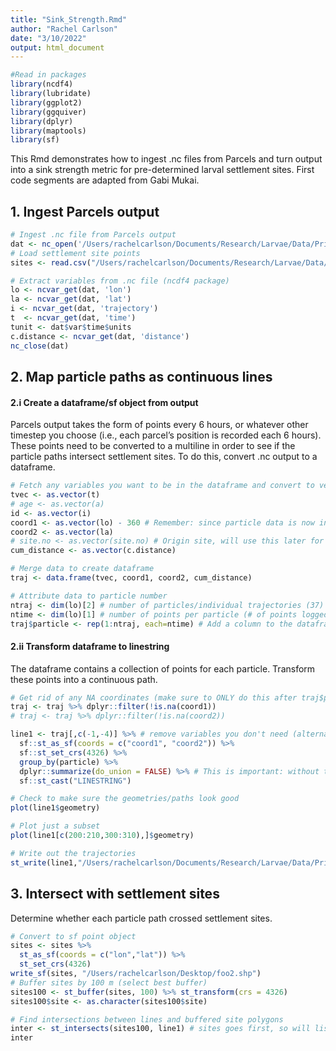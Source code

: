 ```yaml
---
title: "Sink_Strength.Rmd"
author: "Rachel Carlson"
date: "3/10/2022"
output: html_document
---
```


```r
#Read in packages 
library(ncdf4)
library(lubridate)
library(ggplot2)
library(ggquiver)
library(dplyr)
library(maptools)
library(sf)
```

This Rmd demonstrates how to ingest .nc files from Parcels and turn output into a sink strength metric for pre-determined larval settlement sites. First code segments are adapted from Gabi Mukai.

## 1. Ingest Parcels output

```r
# Ingest .nc file from Parcels output
dat <- nc_open('/Users/rachelcarlson/Documents/Research/Larvae/Data/Primary/parcels/out/Test_Larvae_22April2022.v4.nc')
# Load settlement site points
sites <- read.csv("/Users/rachelcarlson/Documents/Research/Larvae/Data/Primary/parcels/kona_larvae/tile_sites.csv")

# Extract variables from .nc file (ncdf4 package)
lo <- ncvar_get(dat, 'lon')
la <- ncvar_get(dat, 'lat')
i <- ncvar_get(dat, 'trajectory')
t  <- ncvar_get(dat, 'time') 
tunit <- dat$var$time$units
c.distance <- ncvar_get(dat, 'distance')
nc_close(dat)
```

## 2. Map particle paths as continuous lines
#### 2.i Create a dataframe/sf object from output

Parcels output takes the form of points every 6 hours, or whatever other timestep you choose (i.e., each parcel's position is recorded each 6 hours). These points need to be converted to a multiline in order to see if the particle paths intersect settlement sites. To do this, convert .nc output to a dataframe.

```r
# Fetch any variables you want to be in the dataframe and convert to vector
tvec <- as.vector(t)
# age <- as.vector(a)
id <- as.vector(i)
coord1 <- as.vector(lo) - 360 # Remember: since particle data is now in 0 - 360 dd (rather than -180 to 180), we need to convert locations accordingly. It would be easier to just convert settlement site to 0 - 360, but adding a buffer automatically reprojects that data.
coord2 <- as.vector(la)
# site.no <- as.vector(site.no) # Origin site, will use this later for origin probability mapping
cum_distance <- as.vector(c.distance)

# Merge data to create dataframe
traj <- data.frame(tvec, coord1, coord2, cum_distance)

# Attribute data to particle number
ntraj <- dim(lo)[2] # number of particles/individual trajectories (37)
ntime <- dim(lo)[1] # number of points per particle (# of points logged for each particle, e.g., every 6 hours for 10 days)
traj$particle <- rep(1:ntraj, each=ntime) # Add a column to the dataframe of ntime "particle 1s", then ntime "particle 2s", etc.
```

#### 2.ii Transform dataframe to linestring

The dataframe contains a collection of points for each particle. Transform these points into a continuous path.

```r
# Get rid of any NA coordinates (make sure to ONLY do this after traj$particle is set)
traj <- traj %>% dplyr::filter(!is.na(coord1))
# traj <- traj %>% dplyr::filter(!is.na(coord2))

line1 <- traj[,c(-1,-4)] %>% # remove variables you don't need (alternatively, can aggregate into one value/path using `summarize`)
  sf::st_as_sf(coords = c("coord1", "coord2")) %>%
  sf::st_set_crs(4326) %>% 
  group_by(particle) %>% 
  dplyr::summarize(do_union = FALSE) %>% # This is important: without this, points will be connected at random and you'll get a zigzag
  sf::st_cast("LINESTRING")

# Check to make sure the geometries/paths look good
plot(line1$geometry)

# Plot just a subset
plot(line1[c(200:210,300:310),]$geometry)

# Write out the trajectories
st_write(line1,"/Users/rachelcarlson/Documents/Research/Larvae/Data/Primary/parcels/out/tracks/tracks_22April2022.v4.shp")
```

## 3. Intersect with settlement sites

Determine whether each particle path crossed settlement sites.

```r
# Convert to sf point object
sites <- sites %>%
  st_as_sf(coords = c("lon","lat")) %>% 
  st_set_crs(4326)
write_sf(sites, "/Users/rachelcarlson/Desktop/foo2.shp")
# Buffer sites by 100 m (select best buffer)
sites100 <- st_buffer(sites, 100) %>% st_transform(crs = 4326)
sites100$site <- as.character(sites100$site)

# Find intersections between lines and buffered site polygons
inter <- st_intersects(sites100, line1) # sites goes first, so will list all paths intersecting each site
inter
```






